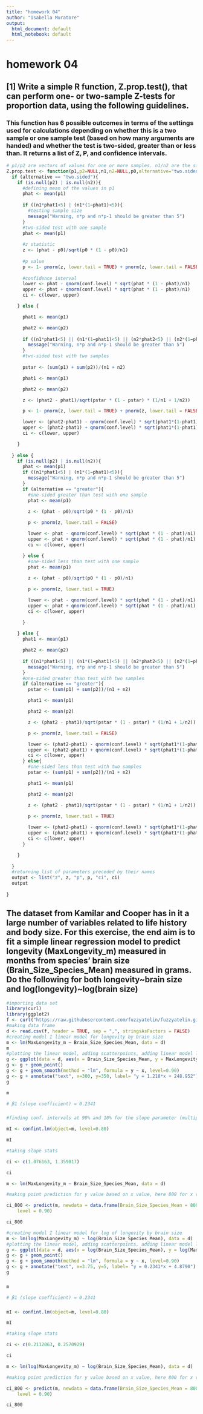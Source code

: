```yaml
---
title: "homework 04"
author: "Isabella Muratore"
output:
  html_document: default
  html_notebook: default
---
```

# homework 04

## [1] Write a simple R function, Z.prop.test(), that can perform one- or two-sample Z-tests for proportion data, using the following guidelines.

### This function has 6 possible outcomes in terms of the settings used for calculations depending on whether this is a two sample or one sample test (based on how many arguments are handed) and whether the test is two-sided, greater than or less than. It returns a list of Z, P, and confidence intervals.
```r
# p1/p2 are vectors of values for one or more samples. n1/n2 are the sizes of the samples. p0 is used for comparison in a one-sided test. 
Z.prop.test <- function(p1,p2=NULL,n1,n2=NULL,p0,alternative="two.sided",correct=TRUE,conf.level=0.95){
  if (alternative == "two.sided"){
    if (is.null(p2) | is.null(n2)){
      #defining mean of the values in p1
      phat <- mean(p1)
      
      if ((n1*phat1<5) | (n1*(1−phat1)<5)){
        #testing sample size
        message("Warning, n*p and n*p-1 should be greater than 5")
      }
      #two-sided test with one sample
      phat <- mean(p1)
      
      #z statistic
      z <- (phat - p0)/sqrt(p0 * (1 - p0)/n1)
      
      #p value
      p <- 1- pnorm(z, lower.tail = TRUE) + pnorm(z, lower.tail = FALSE)
      
      #confidence interval
      lower <- phat - qnorm(conf.level) * sqrt(phat * (1 - phat)/n1)
      upper <- phat + qnorm(conf.level) * sqrt(phat * (1 - phat)/n1)
      ci <- c(lower, upper)

    } else {

      phat1 <- mean(p1)

      phat2 <- mean(p2)
      
      if ((n1*phat1<5) || (n1*(1−phat1)<5) || (n2*phat2<5) || (n2*(1−phat2)<5)){
        message("Warning, n*p and n*p-1 should be greater than 5")
      }
      #two-sided test with two samples
      
      pstar <- (sum(p1) + sum(p2))/(n1 + n2)

      phat1 <- mean(p1)

      phat2 <- mean(p2)

      z <- (phat2 - phat1)/sqrt(pstar * (1 - pstar) * (1/n1 + 1/n2))

      p <- 1- pnorm(z, lower.tail = TRUE) + pnorm(z, lower.tail = FALSE)

      lower <- (phat2-phat1) - qnorm(conf.level) * sqrt(phat1*(1-phat1)/n1+phat2*(1-phat2)/n2)
      upper <- (phat2-phat1) + qnorm(conf.level) * sqrt(phat1*(1-phat1)/n1+phat2*(1-phat2)/n2)
      ci <- c(lower, upper)

    } 
    
  } else {
    if (is.null(p2) | is.null(n2)){
      phat <- mean(p1)
      if ((n1*phat1<5) | (n1*(1−phat1)<5)){
        message("Warning, n*p and n*p-1 should be greater than 5")
      }
      if (alternative == "greater"){
        #one-sided greater than test with one sample
        phat <- mean(p1)
        
        z <- (phat - p0)/sqrt(p0 * (1 - p0)/n1)

        p <- pnorm(z, lower.tail = FALSE)

        lower <- phat - qnorm(conf.level) * sqrt(phat * (1 - phat)/n1)
        upper <- phat + qnorm(conf.level) * sqrt(phat * (1 - phat)/n1)
        ci <- c(lower, upper)

      } else {
        #one-sided less than test with one sample
        phat <- mean(p1)
        
        z <- (phat - p0)/sqrt(p0 * (1 - p0)/n1)

        p <- pnorm(z, lower.tail = TRUE)

        lower <- phat - qnorm(conf.level) * sqrt(phat * (1 - phat)/n1)
        upper <- phat + qnorm(conf.level) * sqrt(phat * (1 - phat)/n1)
        ci <- c(lower, upper)

      }
      
    } else {
      phat1 <- mean(p1)

      phat2 <- mean(p2)
      
      if ((n1*phat1<5) || (n1*(1−phat1)<5) || (n2*phat2<5) || (n2*(1−phat2)<5)){
        message("Warning, n*p and n*p-1 should be greater than 5")
      }
      #one-sided greater than test with two samples
      if (alternative == "greater"){
        pstar <- (sum(p1) + sum(p2))/(n1 + n2)

        phat1 <- mean(p1)

        phat2 <- mean(p2)

        z <- (phat2 - phat1)/sqrt(pstar * (1 - pstar) * (1/n1 + 1/n2))

        p <- pnorm(z, lower.tail = FALSE)

        lower <- (phat2-phat1) - qnorm(conf.level) * sqrt(phat1*(1-phat1)/n1+phat2*(1-phat2)/n2)
        upper <- (phat2-phat1) + qnorm(conf.level) * sqrt(phat1*(1-phat1)/n1+phat2*(1-phat2)/n2)
        ci <- c(lower, upper)
      } else{
        #one-sided less than test with two samples
        pstar <- (sum(p1) + sum(p2))/(n1 + n2)

        phat1 <- mean(p1)

        phat2 <- mean(p2)

        z <- (phat2 - phat1)/sqrt(pstar * (1 - pstar) * (1/n1 + 1/n2))

        p <- pnorm(z, lower.tail = TRUE)
        
        lower <- (phat2-phat1) - qnorm(conf.level) * sqrt(phat1*(1-phat1)/n1+phat2*(1-phat2)/n2)
        upper <- (phat2-phat1) + qnorm(conf.level) * sqrt(phat1*(1-phat1)/n1+phat2*(1-phat2)/n2)
        ci <- c(lower, upper)
      }

    }
    
  }
  #returning list of parameters preceded by their names
  output <- list("z", z, "p", p, "ci", ci)
  output
  
}

```
## The dataset from Kamilar and Cooper has in it a large number of variables related to life history and body size. For this exercise, the end aim is to fit a simple linear regression model to predict longevity (MaxLongevity_m) measured in months from species’ brain size (Brain_Size_Species_Mean) measured in grams. Do the following for both longevity~brain size and log(longevity)~log(brain size)


```r
#importing data set
library(curl)
library(ggplot2)
f <- curl("https://raw.githubusercontent.com/fuzzyatelin/fuzzyatelin.github.io/master/AN597_Fall17/KamilarAndCooperData.csv")
#making data frame
d <- read.csv(f, header = TRUE, sep = ",", stringsAsFactors = FALSE)
#creating model I linear model for longevity by brain size
m <- lm(MaxLongevity_m ~ Brain_Size_Species_Mean, data = d)
m
#plotting the linear model, adding scatterpoints, adding linear model line and 90% prediction intervals, adding text describing linear model using slope and intercept generated by lm()
g <- ggplot(data = d, aes(x = Brain_Size_Species_Mean, y = MaxLongevity_m))
g <- g + geom_point()
g <- g + geom_smooth(method = "lm", formula = y ~ x, level=0.90)
g <- g + annotate("text", x=300, y=350, label= "y = 1.218*x + 248.952")
g
```

```r
m

# β1 (slope coefficient) = 0.2341
```
###
```r

#finding conf. intervals at 90% and 10% for the slope parameter (multiple parameters are outputted)

mI <- confint.lm(object=m, level=0.80)

mI

#taking slope stats

ci <- c(1.076163, 1.359817)

ci
```

```r

m <- lm(MaxLongevity_m ~ Brain_Size_Species_Mean, data = d)

#making point prediction for y value based on x value, here 800 for x value, based on the linear model for the longevity by brain size

ci_800 <- predict(m, newdata = data.frame(Brain_Size_Species_Mean = 800), interval = "confidence", 
    level = 0.90) 

ci_800

```


```r
#creating model I linear model for log of longevity by brain size
m <- lm(log(MaxLongevity_m) ~ log(Brain_Size_Species_Mean), data = d)
#plotting the linear model, adding scatterpoints, adding linear model line and 90% prediction intervals, adding text describing linear model using slope and intercept generated by lm()
g <- ggplot(data = d, aes(x = log(Brain_Size_Species_Mean), y = log(MaxLongevity_m)))
g <- g + geom_point()
g <- g + geom_smooth(method = "lm", formula = y ~ x, level=0.90)
g <- g + annotate("text", x=3.75, y=5, label= "y = 0.2341*x + 4.8790")
g 
```
###
```r
m

# β1 (slope coefficient) = 0.2341
```
###
```r
mI <- confint.lm(object=m, level=0.80)

mI

#taking slope stats

ci <- c(0.2112063, 0.2570929)

ci
```

```r
m <- lm(log(MaxLongevity_m) ~ log(Brain_Size_Species_Mean), data = d)

#making point prediction for y value based on x value, here 800 for x value, based on the linear model for the log of longevity by brain size

ci_800 <- predict(m, newdata = data.frame(Brain_Size_Species_Mean = 800), interval = "confidence", 
    level = 0.90) 

ci_800

```


